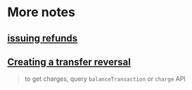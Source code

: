 # More notes

## [issuing refunds](https://stripe.com/docs/api/refunds)

## [Creating a transfer reversal](https://stripe.com/docs/api#create_transfer_reversal)

> to get charges, query `balanceTransaction` or `charge` API
